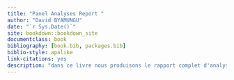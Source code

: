 ```yaml
--- 
title: "Panel Analyses Report "
author: "David BYAMUNGU"
date: "`r Sys.Date()`"
site: bookdown::bookdown_site
documentclass: book
bibliography: [book.bib, packages.bib]
biblio-style: apalike
link-citations: yes
description: "dans ce livre nous produisons le rapport complet d'analyses du panel des taxes des pays Africains."
---
```



